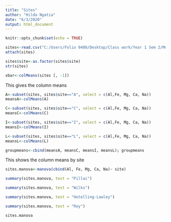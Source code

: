 ---
title: "Sites"
author: "Hilda Ngatia"
date: "6/3/2020"
output: html_document
---

```{r setup, include=FALSE}
knitr::opts_chunk$set(echo = TRUE)
```
``` {r}
sites<-read.csv("C:/Users/Folio 9480/Desktop/Class work/Year 1 Sem 2/Multivariate analysis/pottery.csv")
attach(sites)
```

``` {r}
sites$site<-as.factor(sites$site)
str(sites)
```

``` {r}
xbar<-colMeans(sites [, -1])
```
This gives the column means

``` {r}
A<-subset(sites, sites$site=="A", select = c(Al,Fe, Mg, Ca, Na))
meansA<-colMeans(A)

C<-subset(sites, sites$site=="C", select = c(Al,Fe, Mg, Ca, Na))
meansC<-colMeans(C)

I<-subset(sites, sites$site=="I", select = c(Al,Fe, Mg, Ca, Na))
meansI<-colMeans(I)

L<-subset(sites, sites$site=="L", select = c(Al,Fe, Mg, Ca, Na))
meansL<-colMeans(L)

groupmeans<-cbind(meansA, meansC, meansI, meansL); groupmeans
```
This shows the column means by site

``` {r}
sites.manova<-manova(cbind(Al, Fe, Mg, Ca, Na)~ site)
```

``` {r}
summary(sites.manova, test = "Pillai")
```
``` {r}
summary(sites.manova, test = "Wilks")
```
``` {r}
summary(sites.manova, test = "Hotelling-Lawley")
```

``` {r}
summary(sites.manova, test = "Roy")
```

``` {r}
sites.manova
```







